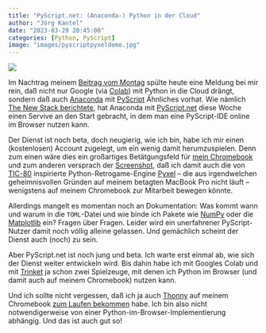 ```yaml
---
title: "PyScript.net: (Anaconda-) Python in der Cloud"
author: "Jörg Kantel"
date: "2023-03-29 20:45:00"
categories: [Python, PyScript]
image: "images/pyscriptpyxeldemo.jpg"
---
```


[![](images/pyscriptpyxeldemo-b.jpg)](https://cdn.thenewstack.io/media/2023/03/92b35e06-image1.png)

Im Nachtrag meinem [Beitrag vom Montag](https://kantel.github.io/posts/2023032701_jupyter_and_jupyterlab/) spülte heute eine Meldung bei mir rein, daß nicht nur Google (via [Colab](https://colab.research.google.com/)) mit Python in die Cloud drängt, sondern daß auch [Anaconda](http://cognitiones.kantel-chaos-team.de/programmierung/python/anaconda.html) mit  [PyScript](http://cognitiones.kantel-chaos-team.de/programmierung/python/pyscript.html) Ähnliches vorhat. Wie nämlich [The New Stack berichtete](https://thenewstack.io/python-in-the-browser-free-pyscript-saas-launches/), hat Anaconda mit [PyScript.net](https://pyscript.net/) diese Woche einen Servive an den Start gebracht, in dem man eine PyScript-IDE online im Browser nutzen kann.

Der Dienst ist noch beta, doch neugierig, wie ich bin, habe ich mir einen (kostenlosen) Account zugelegt, um ein wenig damit herumzuspielen. Denn zum einen wäre dies ein großartiges Betätgungsfeld für [mein Chromebook](http://blog.schockwellenreiter.de/2021/12/2021120701.html) und zum anderen versprach der [Screenshot](https://cdn.thenewstack.io/media/2023/03/92b35e06-image1.png), daß ich damit auch die von [TIC-80](http://cognitiones.kantel-chaos-team.de/multimedia/spieleprogrammierung/tic80.html) inspirierte Python-Retrogame-Engine [Pyxel](http://cognitiones.kantel-chaos-team.de/multimedia/spieleprogrammierung/tic80.html) -- die aus irgendwelchen geheimnisvollen Gründen auf meinem betagten MacBook Pro nicht läuft -- wenigstens auf meinem Chromebook zur Mitarbeit bewegen könnte.

Allerdings mangelt es momentan noch an Dokumentation: Was kommt wann und warum in die `TOML`-Datei und wie binde ich Pakete wie [NumPy](http://cognitiones.kantel-chaos-team.de/programmierung/python/numpy.html) oder die [Matplotlib](http://cognitiones.kantel-chaos-team.de/programmierung/python/matplotlib.html) ein? Fragen über Fragen. Leider wird ein unerfahrener PyScript-Nutzer damit noch völlig alleine gelassen. Und gemächlich scheint der Dienst auch (noch) zu sein.

Aber PyScript.net ist noch jung und beta. Ich warte erst einmal ab, wie sich der Dienst weiter entwickeln wird. Bis dahin habe ich mit Googles Colab und mit [Trinket](http://cognitiones.kantel-chaos-team.de/programmierung/python/trinket.html) ja schon zwei Spielzeuge, mit denen ich Python im Browser (und damit auch auf meinem Chromebook) nutzen kann.

Und ich sollte nicht vergessen, daß ich ja auch [Thonny](http://cognitiones.kantel-chaos-team.de/programmierung/python/thonny.html) auf meinem Chromebook [zum Laufen bekommen](http://blog.schockwellenreiter.de/2022/07/2022071501.html) habe. Ich bin also nicht notwendigerweise von einer Python-im-Browser-Implementierung abhängig. Und das ist auch gut so!